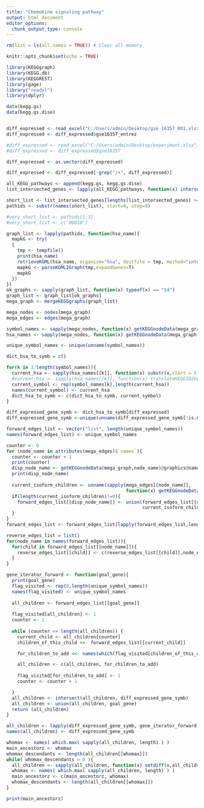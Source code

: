 ---
title: "Chemokine signaling pathway"
output: html_document
editor_options: 
  chunk_output_type: console
---
```{r}
rm(list = ls(all.names = TRUE)) # Clear all memory
```

```{r setup, include=FALSE}
knitr::opts_chunk$set(echo = TRUE)
```

```{r}
library(KEGGgraph)
library(KEGG.db)
library(KEGGREST)
library(gage)
library("readxl")
library(dplyr)

data(kegg.gs)
data(kegg.gs.dise)



```

```{r}

diff_expressed <- read_excel("C:/Users/admin/Desktop/gse_16357_001.xlsx")
diff_expressed <- diff_expressed$gse16357_entrez

#diff_expressed <- read_excel("C:/Users/admin/Desktop/experiment.xlsx")
#diff_expressed <- diff_expressed$gse16357

diff_expressed <- as.vector(diff_expressed)

diff_expressed <- diff_expressed[-grep("/+", diff_expressed)]

```


```{r}
all_KEGG_pathways <- append(kegg.gs, kegg.gs.dise)
list_intersected_genes <- lapply(all_KEGG_pathways, function(x) intersect(diff_expressed, x))

short_list <- list_intersected_genes[lengths(list_intersected_genes) >= 5]
pathids <- substr(names(short_list), start=4, stop=8)

#very_short_list <- pathids[1:3]
#very_short_list <- c('00010')

graph_list <- lapply(pathids, function(hsa_name){
  mapkG <- try(
  {
    tmp <- tempfile()
    print(hsa_name)
    retrieveKGML(hsa_name, organism="hsa", destfile = tmp, method="internal", quiet=TRUE)
    mapkG <- parseKGML2Graph(tmp,expandGenes=T)
    mapkG
  })  
})
ok_graphs <- sapply(graph_list, function(x) typeof(x) == "S4")
graph_list <- graph_list[ok_graphs]
mega_graph <- mergeKEGGgraphs(graph_list)

```

```{r}
mega_nodes <- nodes(mega_graph)
mega_edges <- edges(mega_graph)

symbol_names <- sapply(mega_nodes, function(x) getKEGGnodeData(mega_graph,x)@graphics@name)
hsa_names <- sapply(mega_nodes, function(x) getKEGGnodeData(mega_graph,x)@name)

unique_symbol_names <- unique(unname(symbol_names))
```

```{r Make dictionary}
dict_hsa_to_symb = c()

for(k in 1:length(symbol_names)){
  current_hsa <- sapply(hsa_names[[k]], function(x) substr(x,start = 5, stop = nchar(x)))
  #current_hsa <- sapply(hsa_names[[k]], function(x) translateKEGGID2GeneID(x))
  current_symbol <- rep(symbol_names[k],length(current_hsa))
  names(current_symbol) <- current_hsa
  dict_hsa_to_symb <- c(dict_hsa_to_symb, current_symbol)
}

diff_expressed_gene_symb <- dict_hsa_to_symb[diff_expressed]
diff_expressed_gene_symb <-unique(unname(diff_expressed_gene_symb[!is.na(diff_expressed_gene_symb)]))
```

```{r First-level neighbours}

forward_edges_list <- vector("list", length(unique_symbol_names))
names(forward_edges_list) <- unique_symbol_names

counter <- 0
for (node_name in attributes(mega_edges)$`names`){
  counter <- counter + 1
  print(counter)
  disp_node_name <- getKEGGnodeData(mega_graph,node_name)@graphics@name
  print(disp_node_name)
  
  current_isoform_children <- unname(sapply(mega_edges[[node_name]], 
                                            function(x) getKEGGnodeData(mega_graph,x)@graphics@name))
  if(length(current_isoform_children)!=0){
    forward_edges_list[[disp_node_name]] <- union(forward_edges_list[[disp_node_name]],
                                                  current_isoform_children)  
  }
}
forward_edges_list <- forward_edges_list[lapply(forward_edges_list,length)>0]

reverse_edges_list = list()
for(node_name in names(forward_edges_list)){
  for(child in forward_edges_list[[node_name]]){
    reverse_edges_list[[child]] <- c(reverse_edges_list[[child]],node_name)
  }
}
```

```{r All neighbours}
gene_iterator_forward <- function(goal_gene){
  print(goal_gene)
  flag_visited <- rep(0,length(unique_symbol_names))
  names(flag_visited) <- unique_symbol_names
  
  all_children <- forward_edges_list[[goal_gene]]
  
  flag_visited[all_children] <- 1
  counter <- 1
  
  while (counter <= length(all_children)) {
    current_child <- all_children[counter]
    children_of_this_child <<- forward_edges_list[[current_child]]

    for_children_to_add <<- names(which(flag_visited[children_of_this_child] == 0))

    all_children <- c(all_children, for_children_to_add)
    
    flag_visited[for_children_to_add] <- 1
    counter <- counter + 1

  }
  all_children <- intersect(all_children, diff_expressed_gene_symb)
  all_children <- union(all_children, goal_gene)
  return (all_children)
}

all_children <- lapply(diff_expressed_gene_symb, gene_iterator_forward)
names(all_children) <- diff_expressed_gene_symb


```


```{r}

whomax <- names( which.max( sapply(all_children, length) ) )
main_ancestorz <- whomax
whomax_descendants <- length(all_children[[whomax]]) 
while( whomax_descendants > 0 ){
  all_children <- sapply(all_children, function(x) setdiff(x,all_children[[whomax]]))
  whomax <- names( which.max( sapply(all_children, length) ) )
  main_ancestorz <- c(main_ancestorz, whomax)
  whomax_descendants <- length(all_children[[whomax]]) 
}

print(main_ancestorz)

```

